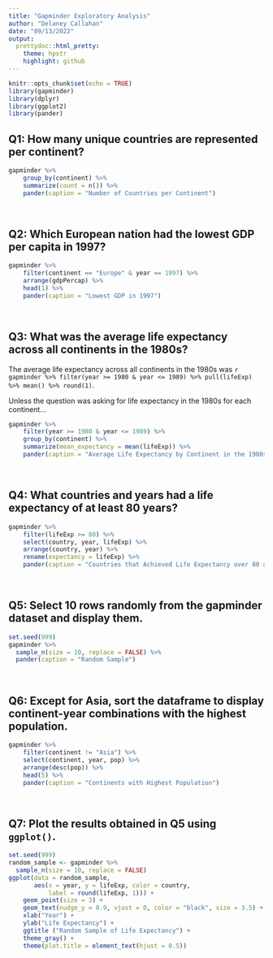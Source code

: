 ---
title: "Gapminder Exploratory Analysis"
author: "Delaney Callahan"
date: "09/13/2022"
output:
  prettydoc::html_pretty:
    theme: hpstr
    highlight: github
---

```{r setup, include=FALSE}
knitr::opts_chunk$set(echo = TRUE)
library(gapminder)
library(dplyr)
library(ggplot2)
library(pander)
```

## Q1: How many unique countries are represented per continent?

```{r q1, echo=TRUE}
gapminder %>% 
    group_by(continent) %>%
    summarize(count = n()) %>%
    pander(caption = "Number of Countries per Continent")
```


<br />


## Q2: Which European nation had the lowest GDP per capita in 1997?

```{r q2, echo=TRUE}
gapminder %>%
    filter(continent == "Europe" & year == 1997) %>%
    arrange(gdpPercap) %>%
    head(1) %>%
    pander(caption = "Lowest GDP in 1997")
```


<br />


## Q3: What was the average life expectancy across all continents in the 1980s?

The average life expectancy across all continents in the 1980s was `r gapminder %>% filter(year >= 1980 & year <= 1989) %>% pull(lifeExp) %>% mean() %>% round(1)`.

Unless the question was asking for life expectancy in the 1980s for each continent...

```{r q3, echo=TRUE}
gapminder %>%
    filter(year >= 1980 & year <= 1989) %>%
    group_by(continent) %>%
    summarize(mean_expectancy = mean(lifeExp)) %>%
    pander(caption = "Average Life Expectancy by Continent in the 1980s")
```


<br />


## Q4: What countries and years had a life expectancy of at least 80 years?

```{r q4, echo=TRUE}
gapminder %>%
    filter(lifeExp >= 80) %>%
    select(country, year, lifeExp) %>%
    arrange(country, year) %>%
    rename(expectancy = lifeExp) %>%
    pander(caption = "Countries that Achieved Life Expectancy over 80 and When")
```


<br />


## Q5: Select 10 rows randomly from the gapminder dataset and display them.

```{r q5, echo=TRUE}
set.seed(999)
gapminder %>%
  sample_n(size = 10, replace = FALSE) %>%
  pander(caption = "Random Sample")
```


<br />


## Q6: Except for Asia, sort the dataframe to display continent-year combinations with the highest population.

```{r q6, echo=TRUE}
gapminder %>%
    filter(continent != "Asia") %>%
    select(continent, year, pop) %>%
    arrange(desc(pop)) %>%
    head(5) %>%
    pander(caption = "Continents with Highest Population")
```


<br />


## Q7: Plot the results obtained in Q5 using `ggplot()`.

```{r q7, echo=TRUE, fig.align='center'}
set.seed(999)
random_sample <- gapminder %>%
  sample_n(size = 10, replace = FALSE)
ggplot(data = random_sample,
       aes(x = year, y = lifeExp, color = country,
           label = round(lifeExp, 1))) +
    geom_point(size = 3) +
    geom_text(nudge_y = 0.9, vjust = 0, color = "black", size = 3.5) +
    xlab("Year") +
    ylab("Life Expectancy") +
    ggtitle ("Random Sample of Life Expectancy") +
    theme_gray() +
    theme(plot.title = element_text(hjust = 0.5))
```

